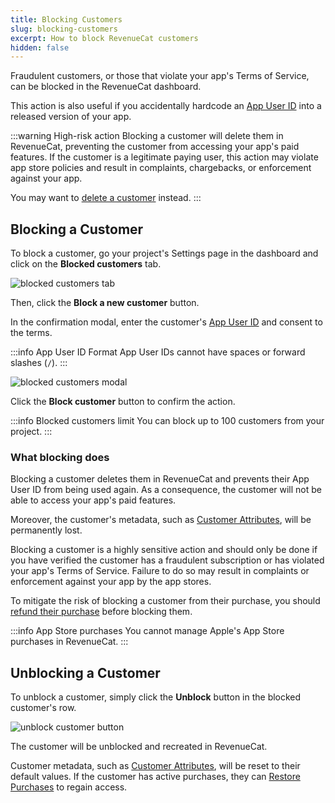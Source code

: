 ```yaml
---
title: Blocking Customers
slug: blocking-customers
excerpt: How to block RevenueCat customers
hidden: false
---
```


Fraudulent customers, or those that violate your app's Terms of Service, can be blocked in the RevenueCat dashboard.

This action is also useful if you accidentally hardcode an [App User ID](/customers/identifying-customers) into a released version of your app.

:::warning High-risk action
Blocking a customer will delete them in RevenueCat, preventing the customer from accessing your app's paid features. If the customer is a legitimate paying user, this action may violate app store policies and result in complaints, chargebacks, or enforcement against your app.

You may want to [delete a customer](/dashboard-and-metrics/customer-profile#delete-customer) instead.
:::

## Blocking a Customer

To block a customer, go your project's Settings page in the dashboard and click on the **Blocked customers** tab.

![blocked customers tab](/docs_images/customers/blocked-customers.png)

Then, click the **Block a new customer** button.

In the confirmation modal, enter the customer's [App User ID](/customers/identifying-customers) and consent to the terms.

:::info App User ID Format
App User IDs cannot have spaces or forward slashes (`/`).
:::

![blocked customers modal](/docs_images/customers/blocked-customers-modal.png)

Click the **Block customer** button to confirm the action.

:::info Blocked customers limit
You can block up to 100 customers from your project.
:::

### What blocking does

Blocking a customer deletes them in RevenueCat and prevents their App User ID from being used again. As a consequence, the customer will not be able to access your app's paid features.

Moreover, the customer's metadata, such as [Customer Attributes](/customers/customer-attributes), will be permanently lost.

Blocking a customer is a highly sensitive action and should only be done if you have verified the customer has a fraudulent subscription or has violated your app's Terms of Service. Failure to do so may result in complaints or enforcement against your app by the app stores.

To mitigate the risk of blocking a customer from their purchase, you should [refund their purchase](/subscription-guidance/refunds) before blocking them.

:::info App Store purchases
You cannot manage Apple's App Store purchases in RevenueCat.
:::

## Unblocking a Customer

To unblock a customer, simply click the **Unblock** button in the blocked customer's row.

![unblock customer button](/docs_images/customers/unblock-customer-button.png)

The customer will be unblocked and recreated in RevenueCat.

Customer metadata, such as [Customer Attributes](/customers/customer-attributes), will be reset to their default values. If the customer has active purchases, they can [Restore Purchases](/getting-started/restoring-purchases) to regain access.
